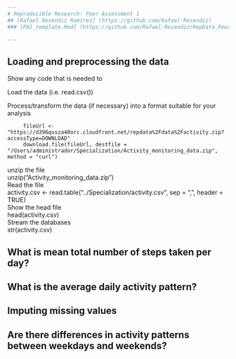 ```yaml
---
# Reproducible Research: Peer Assessment 1
## [Rafael Reséndiz Ramírez] (https://github.com/Rafael-Resendiz)
### [PA1_template.Rmd] (https://github.com/Rafael-Resendiz/RepData_PeerAssessment1/edit/master/PA1_template.Rmd)

---
```



## Loading and preprocessing the data
Show any code that is needed to

Load the data (i.e. read.csv())

Process/transform the data (if necessary) into a format suitable for your analysis

         fileUrl <- "https://d396qusza40orc.cloudfront.net/repdata%2Fdata%2Factivity.zip?accessType=DOWNLOAD"
         download.file(fileUrl, destfile = "/Users/administrador/Specialization/Activity_monitoring_data.zip", method = "curl")  
unzip the file  
         unzip("Activity_monitoring_data.zip")  
Read the file  
         activity.csv <- read.table("../Specialization/activity.csv", sep = ",", header = TRUE)  
Show the head file  
         head(activity.csv)  
Stream the databases  
         str(activity.csv)  
         

## What is mean total number of steps taken per day?



## What is the average daily activity pattern?



## Imputing missing values



## Are there differences in activity patterns between weekdays and weekends?
